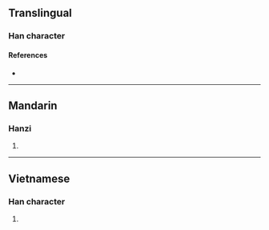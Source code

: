 {{character info/new}}
==Translingual==

===Han character===
{{Han char|rn=30|rad=口|as=22|sn=25|four=|canj=RSWU|ids=⿰口覽}}

====References====
* {{Han ref|kx=0216.051|dj=0436.241|hdz=10709.071|uh=56D5|ud=22229}}

----

==Mandarin==

===Hanzi===
{{zh-forms|s=𰈆}}
{{cmn-hanzi|pin=[[lǎn]] ([[lan3]])|wg=lan<sup>3</sup>}}

# {{rfdef|cmn|sort=口22}}

----

==Vietnamese==

===Han character===
{{vi-hantu|[[trộm]]|rs=口22}}

# {{rfdef|vi|sort=口22}}